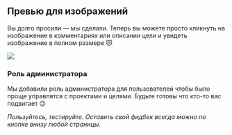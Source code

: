 
## Превью для изображений

Вы долго просили — мы сделали. Теперь вы можете просто кликнуть на изображение в комментариях или описании цели
и увидеть изображение в полном размере 😻

![](/ImagePreview.png)

### Роль администратора

Мы добавили роль администратора для пользователей чтобы было проще управлятся с проектами и целями.
Будьте готовы что кто-то вас подвигает 😉

_Пользуйтесь, тестируйте. Оставить свой фидбек всегда можно по кнопке внизу любой страницы._

